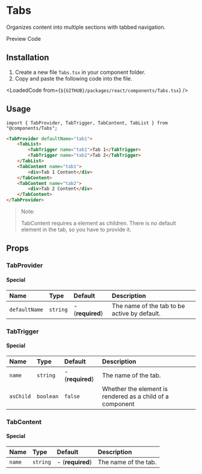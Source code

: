 
# Tabs
Organizes content into multiple sections with tabbed navigation.

<TabProvider defaultName="preview">
    <TabList>
        <TabTrigger name="preview">Preview</TabTrigger>
        <TabTrigger name="code">Code</TabTrigger>
    </TabList>
    <TabContent name="preview">
        <Story layout="centered" className="flex-col [&>*]:w-full">
            <TabsDemo />
        </Story>
    </TabContent>
    <TabContent name="code">
        <LoadedCode from={`${GITHUB}/packages/react/src/docs/components/TabsBlocks/Preview.tsx`} />
    </TabContent>
</TabProvider>

## Installation

1. Create a new file `Tabs.tsx` in your component folder.
2. Copy and paste the following code into the file.

<LoadedCode from={`${GITHUB}/packages/react/components/Tabs.tsx`} />

## Usage

```tsx
import { TabProvider, TabTrigger, TabContent, TabList } from "@components/Tabs";
```

```html
<TabProvider defaultName="tab1">
    <TabList>
        <TabTrigger name="tab1">Tab 1</TabTrigger>
        <TabTrigger name="tab2">Tab 2</TabTrigger>
    </TabList>
    <TabContent name="tab1">
        <div>Tab 1 Content</div>
    </TabContent>
    <TabContent name="tab2">
        <div>Tab 2 Content</div>
    </TabContent>
</TabProvider>
```

> Note:
> 
> TabContent requires a element as children.
> There is no default element in the tab, so you have to provide it.

## Props

### TabProvider

#### Special
| Name          | Type     | Default          | Description                                  |
|:--------------|:---------|:-----------------|:---------------------------------------------|
| `defaultName` | `string` | - (**required**) | The name of the tab to be active by default. |

### TabTrigger

#### Special
| Name      | Type      | Default          | Description                                               |
|:----------|:----------|:-----------------|:----------------------------------------------------------|
| `name`    | `string`  | - (**required**) | The name of the tab.                                      |
| `asChild` | `boolean` | `false`          | Whether the element is rendered as a child of a component |

### TabContent

#### Special
| Name   | Type     | Default          | Description          |
|:-------|:---------|:-----------------|:---------------------|
| `name` | `string` | - (**required**) | The name of the tab. |
